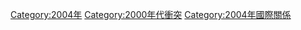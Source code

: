 {{cat topic in year|topic=衝突|year=2004}}

[[Category:2004年|Category:2004年]]
[[Category:2000年代衝突|Category:2000年代衝突]]
[[Category:2004年國際關係|Category:2004年國際關係]]